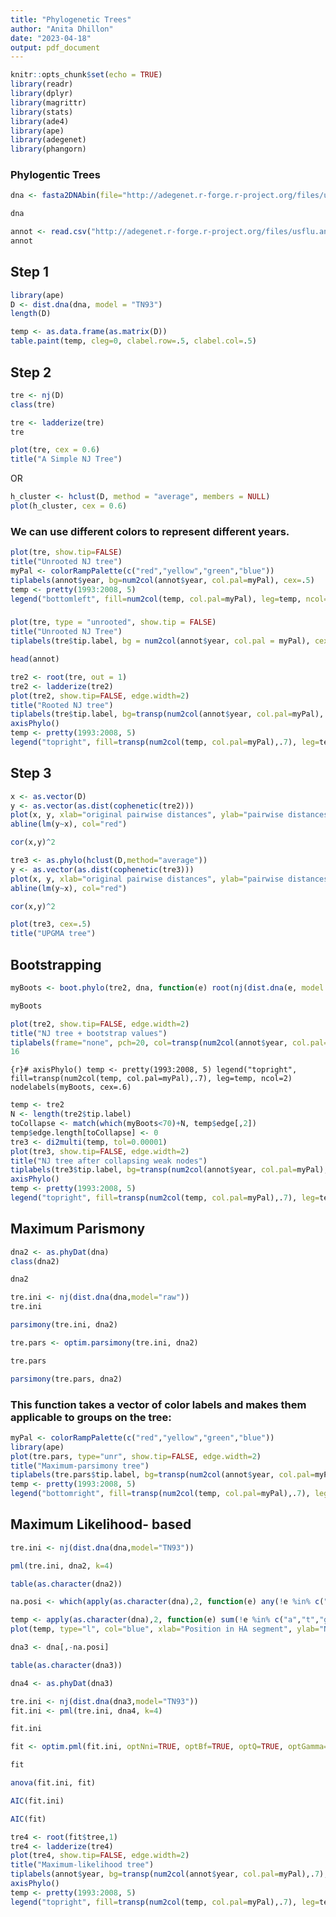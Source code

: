 ```yaml
---
title: "Phylogenetic Trees"
author: "Anita Dhillon"
date: "2023-04-18"
output: pdf_document
---
```


```r
knitr::opts_chunk$set(echo = TRUE)
library(readr)
library(dplyr)
library(magrittr)
library(stats)
library(ade4)
library(ape)
library(adegenet)
library(phangorn)
```



### Phylogentic Trees 

```r
dna <- fasta2DNAbin(file="http://adegenet.r-forge.r-project.org/files/usflu.fasta")
```

```r
dna
```



```r
annot <- read.csv("http://adegenet.r-forge.r-project.org/files/usflu.annot.csv", header=TRUE, row.names=1)
annot
```

## Step 1 

```r
library(ape)
D <- dist.dna(dna, model = "TN93")
length(D)
```


```r
temp <- as.data.frame(as.matrix(D))
table.paint(temp, cleg=0, clabel.row=.5, clabel.col=.5)
```


## Step 2

```r
tre <- nj(D)
class(tre) 
```

```r
tre <- ladderize(tre)
tre 
```

```r
plot(tre, cex = 0.6)
title("A Simple NJ Tree")
```


OR 

```r
h_cluster <- hclust(D, method = "average", members = NULL)
plot(h_cluster, cex = 0.6)
```



### We can use different colors to represent different years.

```r
plot(tre, show.tip=FALSE)
title("Unrooted NJ tree")
myPal <- colorRampPalette(c("red","yellow","green","blue"))
tiplabels(annot$year, bg=num2col(annot$year, col.pal=myPal), cex=.5)
temp <- pretty(1993:2008, 5)
legend("bottomleft", fill=num2col(temp, col.pal=myPal), leg=temp, ncol=2)
```



###

```r
plot(tre, type = "unrooted", show.tip = FALSE)
title("Unrooted NJ Tree")
tiplabels(tre$tip.label, bg = num2col(annot$year, col.pal = myPal), cex = 0.5)
```

```r
head(annot)
```

```r
tre2 <- root(tre, out = 1)
tre2 <- ladderize(tre2)
plot(tre2, show.tip=FALSE, edge.width=2)
title("Rooted NJ tree")
tiplabels(tre$tip.label, bg=transp(num2col(annot$year, col.pal=myPal),.7), cex=.5, fg="transparent")
axisPhylo()
temp <- pretty(1993:2008, 5)
legend("topright", fill=transp(num2col(temp, col.pal=myPal),.7), leg=temp, ncol=2)
```


## Step 3

```r
x <- as.vector(D)
y <- as.vector(as.dist(cophenetic(tre2)))
plot(x, y, xlab="original pairwise distances", ylab="pairwise distances on the tree", main="Is NJ appropriate?", pch=20, col=transp("black",.1), cex=3)
abline(lm(y~x), col="red")
```

```r
cor(x,y)^2
```


```r
tre3 <- as.phylo(hclust(D,method="average"))
y <- as.vector(as.dist(cophenetic(tre3)))
plot(x, y, xlab="original pairwise distances", ylab="pairwise distances on the tree", main="Is UPGMA appropriate?", pch=20, col=transp("black",.1), cex=3)
abline(lm(y~x), col="red")
```

```r
cor(x,y)^2
```

```r
plot(tre3, cex=.5)
title("UPGMA tree")
```


## Bootstrapping

```r
myBoots <- boot.phylo(tre2, dna, function(e) root(nj(dist.dna(e, model = "TN93")),1))
```


```r
myBoots
```

```r
plot(tre2, show.tip=FALSE, edge.width=2)
title("NJ tree + bootstrap values")
tiplabels(frame="none", pch=20, col=transp(num2col(annot$year, col.pal=myPal),.7), cex=3, fg="transparent")
16
```


```{r}#
axisPhylo()
temp <- pretty(1993:2008, 5)
legend("topright", fill=transp(num2col(temp, col.pal=myPal),.7), leg=temp, ncol=2)
nodelabels(myBoots, cex=.6)
```

```r
temp <- tre2
N <- length(tre2$tip.label)
toCollapse <- match(which(myBoots<70)+N, temp$edge[,2])
temp$edge.length[toCollapse] <- 0
tre3 <- di2multi(temp, tol=0.00001)
plot(tre3, show.tip=FALSE, edge.width=2)
title("NJ tree after collapsing weak nodes")
tiplabels(tre3$tip.label, bg=transp(num2col(annot$year, col.pal=myPal),.7), cex=.5, fg="transparent")
axisPhylo()
temp <- pretty(1993:2008, 5)
legend("topright", fill=transp(num2col(temp, col.pal=myPal),.7), leg=temp, ncol=2)
```

## Maximum Parismony 

```r
dna2 <- as.phyDat(dna)
class(dna2)
```


```r
dna2
```


```r
tre.ini <- nj(dist.dna(dna,model="raw"))
tre.ini
```

```r
parsimony(tre.ini, dna2)
```


```r
tre.pars <- optim.parsimony(tre.ini, dna2)
```


```r
tre.pars
```

```r
parsimony(tre.pars, dna2)
```



### This function takes a vector of color labels and makes them applicable to groups on the tree:

```r
myPal <- colorRampPalette(c("red","yellow","green","blue"))
library(ape)
plot(tre.pars, type="unr", show.tip=FALSE, edge.width=2)
title("Maximum-parsimony tree")
tiplabels(tre.pars$tip.label, bg=transp(num2col(annot$year, col.pal=myPal),.7), cex=.5, fg="transparent")
temp <- pretty(1993:2008, 5)
legend("bottomright", fill=transp(num2col(temp, col.pal=myPal),.7), leg=temp, ncol=2, bg=transp("white"))
```

## Maximum Likelihood- based

```r
tre.ini <- nj(dist.dna(dna,model="TN93"))
```


```r
pml(tre.ini, dna2, k=4)
```


```r
table(as.character(dna2))
```


```r
na.posi <- which(apply(as.character(dna),2, function(e) any(!e %in% c("a","t","g","c"))))
```


```r
temp <- apply(as.character(dna),2, function(e) sum(!e %in% c("a","t","g","c")))
plot(temp, type="l", col="blue", xlab="Position in HA segment", ylab="Number of NAs")
```


```r
dna3 <- dna[,-na.posi]
```


```r
table(as.character(dna3))
```

```r
dna4 <- as.phyDat(dna3)
```

```r
tre.ini <- nj(dist.dna(dna3,model="TN93"))
fit.ini <- pml(tre.ini, dna4, k=4)
```

```r
fit.ini
```

```r
fit <- optim.pml(fit.ini, optNni=TRUE, optBf=TRUE, optQ=TRUE, optGamma=TRUE)
```

```r
fit
```


```r
anova(fit.ini, fit)
```

```r
AIC(fit.ini)
```

```r
AIC(fit)

```


```r
tre4 <- root(fit$tree,1)
tre4 <- ladderize(tre4)
plot(tre4, show.tip=FALSE, edge.width=2)
title("Maximum-likelihood tree")
tiplabels(annot$year, bg=transp(num2col(annot$year, col.pal=myPal),.7), cex=.5, fg="transparent")
axisPhylo()
temp <- pretty(1993:2008, 5)
legend("topright", fill=transp(num2col(temp, col.pal=myPal),.7), leg=temp, ncol=2)

```




